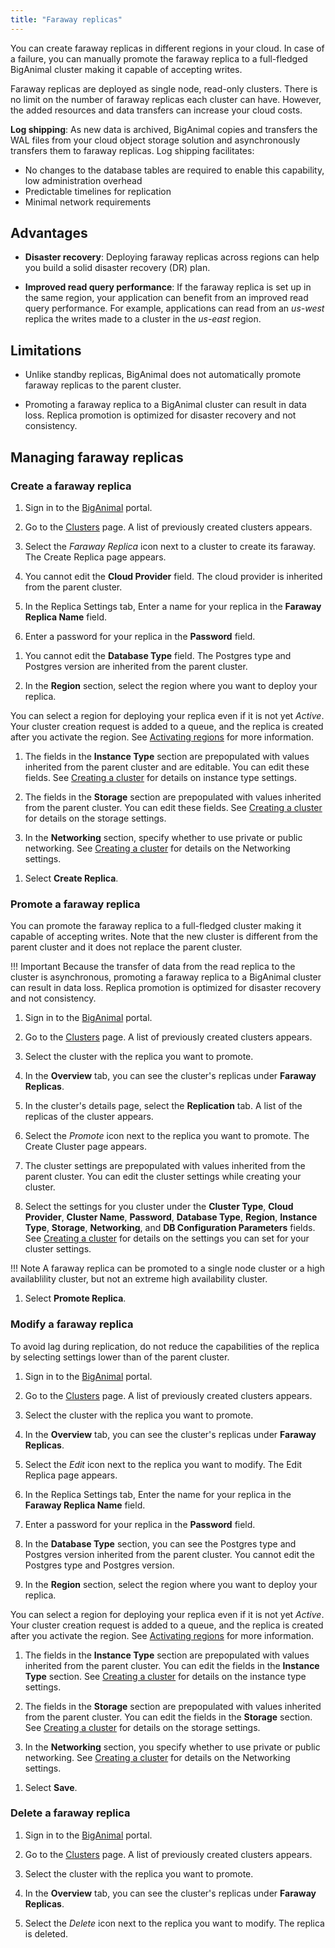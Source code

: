 ```yaml
---
title: "Faraway replicas"
---
```


You can create faraway replicas in different regions in your cloud. In case of a failure, you can manually promote the faraway replica to a full-fledged BigAnimal cluster making it capable of accepting writes. 

Faraway replicas are deployed as single node, read-only clusters. There is no limit on the number of faraway replicas each cluster can have. However, the added resources and data transfers can increase your cloud costs. 

**Log shipping**: As new data is archived, BigAnimal copies and transfers the WAL files from your cloud object storage solution and asynchronously transfers them to faraway replicas. Log shipping facilitates:

- No changes to the database tables are required to enable this capability, low administration overhead
- Predictable timelines for replication
- Minimal network requirements

## Advantages

- **Disaster recovery**: Deploying faraway replicas across regions can help you build a solid disaster recovery (DR) plan.

- **Improved read query performance**: If the faraway replica is set up in the same region, your application can benefit from an improved read query performance. For example, applications can read from an *us-west* replica the writes made to a cluster in the *us-east* region.

## Limitations

- Unlike standby replicas, BigAnimal does not automatically promote faraway replicas to the parent cluster. 

- Promoting a faraway replica to a BigAnimal cluster can result in data loss. Replica promotion is optimized for disaster recovery and not consistency.

<!-- What are the security protocols used? -->


## Managing faraway replicas

### Create a faraway replica

1. Sign in to the [BigAnimal](https://portal.biganimal.com/) portal.

1. Go to the [Clusters](https://portal.biganimal.com/clusters) page. A list of previously created clusters appears.

1. Select the *Faraway Replica* icon next to a cluster to create its faraway. The Create Replica page appears.

1. You cannot edit the **Cloud Provider** field. The cloud provider is inherited from the parent cluster. 

1. In the Replica Settings tab, Enter a name for your replica in the **Faraway Replica Name** field.

1. Enter a password for your replica in the **Password** field.
<!-- Any restriction for password? -->

1. You cannot edit the **Database Type** field. The Postgres type and Postgres version are inherited from the parent cluster.  

1. In the **Region** section, select the region where you want to deploy your replica.

 You can select a region for deploying your replica even if it is not yet *Active*. Your cluster creation request is added to a queue, and the replica is created after you activate the region. See [Activating regions](/biganimal/latest/getting_started/activating_regions) for more information.
 
1.  The fields in the **Instance Type** section are prepopulated with values inherited from the parent cluster and are editable. You can edit these fields. See [Creating a cluster](/biganimal/latest/getting_started/creating_a_cluster/) for details on instance type settings.

1.  The fields in the **Storage** section are prepopulated with values inherited from the parent cluster. You can edit these fields. See [Creating a cluster](/biganimal/latest/getting_started/creating_a_cluster/) for details on the storage settings.
 
1.  In the **Networking** section, specify whether to use private or public networking. See [Creating a cluster](/biganimal/latest/getting_started/creating_a_cluster/) for details on the Networking settings.
<!-- not sure if this section is editable -->

1. Select **Create Replica**. 


### Promote a faraway replica

You can promote the faraway replica to a full-fledged cluster making it capable of accepting writes. Note that the new cluster is different from the parent cluster and it does not replace the parent cluster.

!!! Important
    Because the transfer of data from the read replica to the cluster is asynchronous, promoting a faraway replica to a BigAnimal cluster can result in data loss. Replica promotion is optimized for disaster recovery and not consistency.


1. Sign in to the [BigAnimal](https://portal.biganimal.com/) portal.

1. Go to the [Clusters](https://portal.biganimal.com/clusters) page. A list of previously created clusters appears.


1. Select the cluster with the replica you want to promote.

1. In the **Overview** tab, you can see the cluster's replicas under **Faraway Replicas**.

1. In the cluster's details page, select the **Replication** tab. A list of the replicas of the cluster appears.

1. Select the *Promote* icon next to the replica you want to promote. The Create Cluster page appears. 

1. The cluster settings are prepopulated with values inherited from the parent cluster. You can edit the cluster settings while creating your cluster. 

1. Select the settings for you cluster under the **Cluster Type**, **Cloud Provider**, **Cluster Name**, **Password**, **Database Type**, **Region**, **Instance Type**, **Storage**, **Networking**, and **DB Configuration Parameters** fields. See [Creating a cluster](/biganimal/latest/getting_started/creating_a_cluster/) for details on the settings you can set for your cluster settings.

 !!! Note
     A faraway replica can be promoted to a single node cluster or a high availablility cluster, but not an extreme high availability cluster. 

1. Select **Promote Replica**. 
 

### Modify a faraway replica

To avoid lag during replication, do not reduce the capabilities of the replica by selecting settings lower than  of the parent cluster.

1. Sign in to the [BigAnimal](https://portal.biganimal.com/) portal.

1. Go to the [Clusters](https://portal.biganimal.com/clusters) page. A list of previously created clusters appears.

1. Select the cluster with the replica you want to promote.

1. In the **Overview** tab, you can see the cluster's replicas under **Faraway Replicas**.

1. Select the *Edit* icon next to the replica you want to modify. The Edit Replica page appears. 

1. In the Replica Settings tab, Enter the name for your replica in the **Faraway Replica Name** field.

1.  Enter a password for your replica in the **Password** field.

1.  In the **Database Type** section, you can see the Postgres type and Postgres version inherited from the parent cluster. You cannot edit the Postgres type and Postgres version. 

1.  In the **Region** section, select the region where you want to deploy your replica.

 You can select a region for deploying your replica even if it is not yet *Active*. Your cluster creation request is added to a queue, and the replica is created after you activate the region. See [Activating regions](/biganimal/latest/getting_started/activating_regions) for more information.
 
1.  The fields in the **Instance Type** section are prepopulated with values inherited from the parent cluster. You can edit the fields in the **Instance Type** section. See [Creating a cluster](/biganimal/latest/getting_started/creating_a_cluster/) for details on the instance type settings.

1.  The fields in the **Storage** section are prepopulated with values inherited from the parent cluster. You can edit the fields in the **Storage** section. See [Creating a cluster](/biganimal/latest/getting_started/creating_a_cluster/) for details on the storage settings.
 
1.  In the **Networking** section, you specify whether to use private or public networking. See [Creating a cluster](/biganimal/latest/getting_started/creating_a_cluster/) for details on the Networking settings.
<!-- not sure if this section is editable -->

1. Select **Save**. 

### Delete a faraway replica

1. Sign in to the [BigAnimal](https://portal.biganimal.com/) portal.

1. Go to the [Clusters](https://portal.biganimal.com/clusters) page. A list of previously created clusters appears.

1. Select the cluster with the replica you want to promote.

1. In the **Overview** tab, you can see the cluster's replicas under **Faraway Replicas**. 

1. Select the *Delete* icon next to the replica you want to modify. The replica is deleted.


